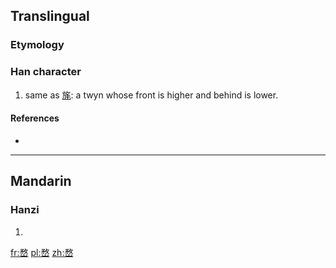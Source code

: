 ==Translingual==

===Etymology===
{{Han compound|敄|山|c1=p|c2=s|t2=mountain|ls=psc}}

===Han character===
{{Han char|rn=46|rad=山|as=09|sn=12|four=|canj=弓大山 (NKU)}}

# same as [[旄]]: a twyn whose front is higher and behind is lower.

====References====
* {{Han ref|kx=0316.180|dkj=08280|dj=0616.390|hdz=10789.180|uh=5D4D|ud=23885}}

----

==Mandarin==

===Hanzi===
{{cmn-hanzi|pin=[[hé]] ([[he2]]), [[jié]] ([[jie2]]), [[wù]] ([[wu4]])|wg=ho<sup>2</sup>, chieh<sup>2</sup>, wu<sup>4</sup>}}

# {{defn|Mandarin|sort=山09}}

[[fr:嵍]]
[[pl:嵍]]
[[zh:嵍]]